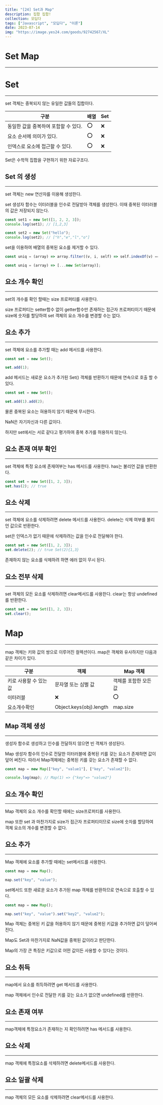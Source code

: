 ```yaml
---
title: "[24] Set과 Map"
description: 집합 집합!
collection: 모딥다
tags: ["Javascript", "모딥다", "이론"]
date: 2023-07-14
img: "https://image.yes24.com/goods/92742567/XL"
---
```


# Set Map

---

# Set

---

set 객체는 중복되지 않는 유일한 값들의 집합이다.

| 구분                                 | 배열 | Set |
| ------------------------------------ | ---- | --- |
| 동일한 값을 중복하여 포함할 수 있다. | ⭕️  | ❌  |
| 요소 순서에 의미가 있다.             | ⭕️  | ❌  |
| 인덱스로 요소에 접근할 수 있다.      | ⭕️  | ❌  |

Set은 수학적 집합을 구현하기 위한 자료구조다.

## Set 의 생성

---

set 객체는 new 연산자를 이용해 생성한다.

set 생성자 함수는 이터러블을 인수로 전달받아 객체를 생성한다. 이때 중복된 이터러블의 값은 저장되지 않는다.

```jsx
const set1 = new Set([1, 2, 2, 3]);
console.log(set1); // [1,2,3]

const set2 = new Set("hello");
console.log(set2); // ["h","e","l","o"]
```

set을 이용하여 배열의 중복된 요소를 제거할 수 있다.

```jsx
const uniq = (array) => array.filter((v, i, self) => self.indexOf(v) === i);

const uniq = (array) => [...new Set(array)];
```

## 요소 개수 확인

---

set의 개수를 확인 할때는 size 프로퍼티를 사용한다.

size 프로퍼티는 setter함수 없이 getter함수만 존재하는 접근자 프로퍼티이기 때문에 size에 숫자를 할당하여 set 객체의 요소 개수를 변경할 수는 없다.

## 요소 추가

---

set 객체에 요소를 추가할 때는 add 메서드를 사용한다.

```jsx
const set = new Set();

set.add(1);
```

add 메서드는 새로운 요소가 추가된 Set() 객체를 반환하기 때문에 연속으로 호출 할 수 있다.

```jsx
const set = new Set();

set.add(1).add(2);
```

물론 중복된 요소는 혀용하지 않기 때문에 무시한다.

NaN은 자기자신과 다른 값이다.

하지만 set에서는 서로 같다고 평가하여 중복 추가를 허용하지 않는다.

## 요소 존재 여부 확인

---

set 객체에 특정 요소에 존재여부는 has 메서드를 사용한다. has는 불리언 값을 반환한다.

```jsx
const set = new Set([1, 2, 3]);
set.has(2); // true
```

## 요소 삭제

---

set 객체에 요소를 삭제하려면 delete 메서드를 사용한다. delete는 삭제 여부를 불리언 값으로 반환한다.

set은 인덱스가 없기 때문에 삭제하려는 값을 인수로 전달해야 한다.

```jsx
const set = new Set([1, 2, 3]);
set.delete(2); // true Set(2){1,3}
```

존재하지 않는 요소를 삭제하려 하면 에러 없이 무시 된다.

## 요소 전부 삭제

---

set 객체의 모든 요소를 삭제하려면 clear메서드를 사용한다. clear는 항상 undefined를 반환한다.

```jsx
const set = new Set([1, 2, 3]);
set.clear();
```

# Map

---

map 객체는 키와 값의 쌍으로 이루어진 컬렉션이다. map은 객체와 유사하지만 다음과 같은 차이가 있다.

| 구분                   | 객체                    | Map 객체              |
| ---------------------- | ----------------------- | --------------------- |
| 키로 사용할 수 있는 값 | 문자열 또는 심벌 값     | 객체를 포함한 모든 값 |
| 이터러블               | ❌                      | ⭕️                   |
| 요소개수확인           | Object.keys(obj).length | map.size              |

## Map 객체 생성

---

생성자 함수로 생성하고 인수를 전달하지 않으면 빈 객체가 생성된다.

Map 생성자 함수의 인수로 전달한 이터러블에 중복된 키를 갖는 요소가 존재하면 값이 덮어 써진다. 따라서 Map객체에는 중복된 키를 갖는 요소가 존재할 수 없다.

```jsx
const map = new Map(["key", "value1"], ["key", "value2"]);

console.log(map); // Map(1) => {"key"=> "value2"}
```

## 요소 개수 확인

---

Map 객체의 요소 개수를 확인할 때에는 size프로퍼티를 사용한다.

map 또한 set 과 마찬가지로 size가 접근자 프로퍼티이므로 size에 숫자를 할당하여 객체 요소의 개수를 변경할 수 없다.

## 요소 추가

---

Map 객체에 요소를 추가할 때에는 set메서드를 사용한다.

```jsx
const map = new Map();

map.set("key", "value");
```

set메서드 또한 새로운 요소가 추가된 map 객체를 반환하므로 연속으로 호출할 수 있다.

```jsx
const map = new Map();

map.set("key", "value").set("key2", "value2");
```

Map 객체는 중복된 키 값을 허용하지 않기 때문에 중복된 키값을 추가하면 값이 덮어써진다.

Map도 Set과 마찬가지로 NaN값을 중복된 값이라고 판단한다.

Map의 가장 큰 특징은 키값으로 어떤 값이든 사용할 수 있다는 것이다.

## 요소 취득

---

map에서 요소를 취득하려면 get 메서드를 사용한다.

map 객체에서 인수로 전달한 키를 갖는 요소가 없으면 undefined를 반환한다.

## 요소 존재 여부

---

map객체에 특정요소가 존재하는 지 확인하려면 has 메서드를 사용한다.

## 요소 삭제

---

map 객체에 특정요소를 삭제하려면 delete메서드를 사용한다.

## 요소 일괄 삭제

---

map 객체의 모든 요소를 삭제하려면 clear메서드를 사용한다.
